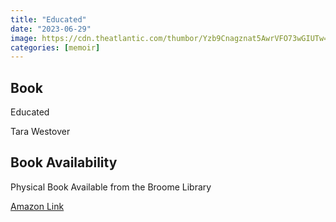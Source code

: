 ```yaml
---
title: "Educated"
date: "2023-06-29"
image: https://cdn.theatlantic.com/thumbor/Yzb9Cnagznat5AwrVFO73wGIUTw=/0x833:1837x2670/1080x1080/media/img/2018/02/CULT_C2C_Educated/original.jpg
categories: [memoir]
---
```


::: {.callout-tip icon="false"}
## Book

Educated

Tara Westover
:::

::: {.callout-note icon="false"}
## Book Availability

Physical Book Available from the Broome Library

[Amazon Link](https://www.amazon.com/Educated-Memoir-Tara-Westover/dp/0399590501)
:::
